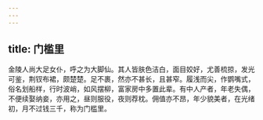 ```yaml
---
---
---
```

title: 门槛里
---



金陵人尚大足女仆，呼之为大脚仙。其人皆肤色洁白，面目姣好，尤善梳掠，发光可鉴，荆钗布裙，颇楚楚。足不裹，然亦不甚长，且甚窄。履浅而尖，作鹦嘴式，俗名划船样，行时波峭，如风摆柳，富家房中多置此辈。有中人产者，年老失偶，不便续娶纳妾，亦用之，昼则服役，夜则荐枕。佣值亦不昂，年少貌美者，在光绪初，月不过钱三千，称为门槛里。